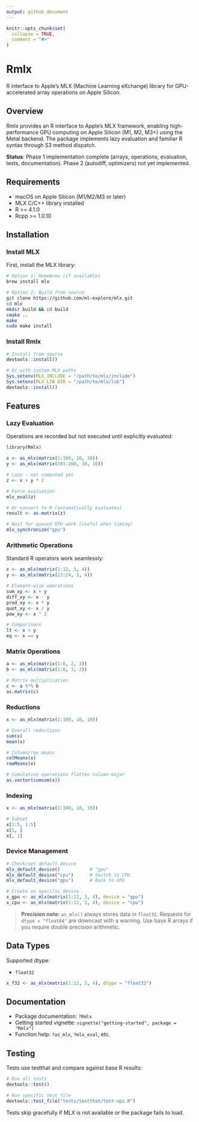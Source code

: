 ```yaml
---
output: github_document
---
```


```r
knitr::opts_chunk$set(
  collapse = TRUE,
  comment = "#>"
)
```

# Rmlx

R interface to Apple's MLX (Machine Learning eXchange) library for GPU-accelerated array operations on Apple Silicon.

## Overview

Rmlx provides an R interface to Apple's MLX framework, enabling high-performance GPU computing on Apple Silicon (M1, M2, M3+) using the Metal backend. The package implements lazy evaluation and familiar R syntax through S3 method dispatch.

**Status**: Phase 1 implementation complete (arrays, operations, evaluation, tests, documentation). Phase 2 (autodiff, optimizers) not yet implemented.

## Requirements

- macOS on Apple Silicon (M1/M2/M3 or later)
- MLX C/C++ library installed
- R >= 4.1.0
- Rcpp >= 1.0.10

## Installation

### Install MLX

First, install the MLX library:

```bash
# Option 1: Homebrew (if available)
brew install mlx

# Option 2: Build from source
git clone https://github.com/ml-explore/mlx.git
cd mlx
mkdir build && cd build
cmake ..
make
sudo make install
```

### Install Rmlx

```r
# Install from source
devtools::install()

# Or with custom MLX paths
Sys.setenv(MLX_INCLUDE = "/path/to/mlx/include")
Sys.setenv(MLX_LIB_DIR = "/path/to/mlx/lib")
devtools::install()
```

## Features

### Lazy Evaluation

Operations are recorded but not executed until explicitly evaluated:

```r
library(Rmlx)

x <- as_mlx(matrix(1:100, 10, 10))
y <- as_mlx(matrix(101:200, 10, 10))

# Lazy - not computed yet
z <- x + y * 2

# Force evaluation
mlx_eval(z)

# Or convert to R (automatically evaluates)
result <- as.matrix(z)

# Wait for queued GPU work (useful when timing)
mlx_synchronize("gpu")
```

### Arithmetic Operations

Standard R operators work seamlessly:

```r
x <- as_mlx(matrix(1:12, 3, 4))
y <- as_mlx(matrix(13:24, 3, 4))

# Element-wise operations
sum_xy <- x + y
diff_xy <- x - y
prod_xy <- x * y
quot_xy <- x / y
pow_xy <- x ^ 2

# Comparisons
lt <- x < y
eq <- x == y
```

### Matrix Operations

```r
a <- as_mlx(matrix(1:6, 2, 3))
b <- as_mlx(matrix(1:6, 3, 2))

# Matrix multiplication
c <- a %*% b
as.matrix(c)
```

### Reductions

```r
x <- as_mlx(matrix(1:100, 10, 10))

# Overall reductions
sum(x)
mean(x)

# Column/row means
colMeans(x)
rowMeans(x)

# Cumulative operations flatten column-major
as.vector(cumsum(x))
```

### Indexing

```r
x <- as_mlx(matrix(1:100, 10, 10))

# Subset
x[1:5, 1:5]
x[1, ]
x[, 1]
```

### Device Management

```r
# Check/set default device
mlx_default_device()           # "gpu"
mlx_default_device("cpu")      # Switch to CPU
mlx_default_device("gpu")      # Back to GPU

# Create on specific device
x_gpu <- as_mlx(matrix(1:12, 3, 4), device = "gpu")
x_cpu <- as_mlx(matrix(1:12, 3, 4), device = "cpu")
```

> **Precision note:** `as_mlx()` always stores data in `float32`. Requests for `dtype = "float64"` are downcast with a warning. Use base R arrays if you require double precision arithmetic.

## Data Types

Supported dtype:

- `float32`

```r
x_f32 <- as_mlx(matrix(1:12, 3, 4), dtype = "float32")
```

## Documentation

- Package documentation: `?Rmlx`
- Getting started vignette: `vignette("getting-started", package = "Rmlx")`
- Function help: `?as_mlx`, `?mlx_eval`, etc.

## Testing

Tests use testthat and compare against base R results:

```r
# Run all tests
devtools::test()

# Run specific test file
devtools::test_file("tests/testthat/test-ops.R")
```

Tests skip gracefully if MLX is not available or the package fails to load.
